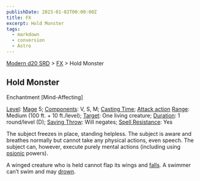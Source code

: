 ```yaml
---
publishDate: 2023-01-02T00:00:00Z
title: FX
excerpt: Hold Monster
tags:
  - markdown
  - conversion
  - Astro
---
```


[Modern d20 SRD](/#modernD20) > [FX](modern-d20-srd-fx-index) > Hold Monster

## Hold Monster

Enchantment [Mind-Affecting]

[Level](modern-d20-srd-fx-level): [Mage](modern-d20-srd-classes-advanced-mage) 5; [Components](modern-d20-srd-fx-components): V, S, M; [Casting Time](modern-d20-srd-fx-casting-time); [Attack action](modern-d20-srd-combat-attack-actions) [Range](modern-d20-srd-fx-range): Medium (100 ft. + 10 ft./level); [Target](modern-d20-srd-fx-target): One living creature; [Duration](modern-d20-srd-fx-duration): 1 round/level (D); [Saving Throw](modern-d20-srd-basics-saving-throws): Will negates; [Spell Resistance](modern-d20-srd-special-abilities-spell-resistance): Yes

The subject freezes in place, standing helpless. The subject is aware and breathes normally but cannot take any physical actions, even speech. The subject can, however, execute purely mental actions (including using [psionic](modern-d20-srd-psionics-index) powers).

A winged creature who is held cannot flap its wings and [falls](modern-d20-srd-environment-hazards-falling). A swimmer can’t swim and may [drown](modern-d20-srd-environment-hazards-suffocation-drowning).
